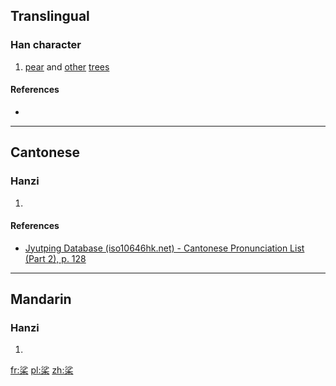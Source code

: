 ==Translingual==

===Han character===
{{Han char|rn=75|rad=木|as=07|sn=11|four=|canj=EHD|ids=⿱沙木}}

# [[pear]] and [[other]] [[tree]]s

====References====
* {{Han ref|kx=0526.230|dkj=14798|dj=0915.160|hdz=21220.040|uh=686C|ud=26732}}

----

==Cantonese==

===Hanzi===
{{yue-hanzi|jyut=[[saa1]]|y=sa1}}

# {{defn|lang=yue|sort=木07}}

====References====
*[http://www.iso10646hk.net/jp/document/download.jsp Jyutping Database (iso10646hk.net) - Cantonese Pronunciation List (Part 2), p. 128]

----

==Mandarin==

===Hanzi===
{{cmn-hanzi|pin=[[shā]] ([[sha1]])|wg=sha<sup>1</sup>}}

# {{defn|lang=cmn|sort=木07}}

[[fr:桬]]
[[pl:桬]]
[[zh:桬]]